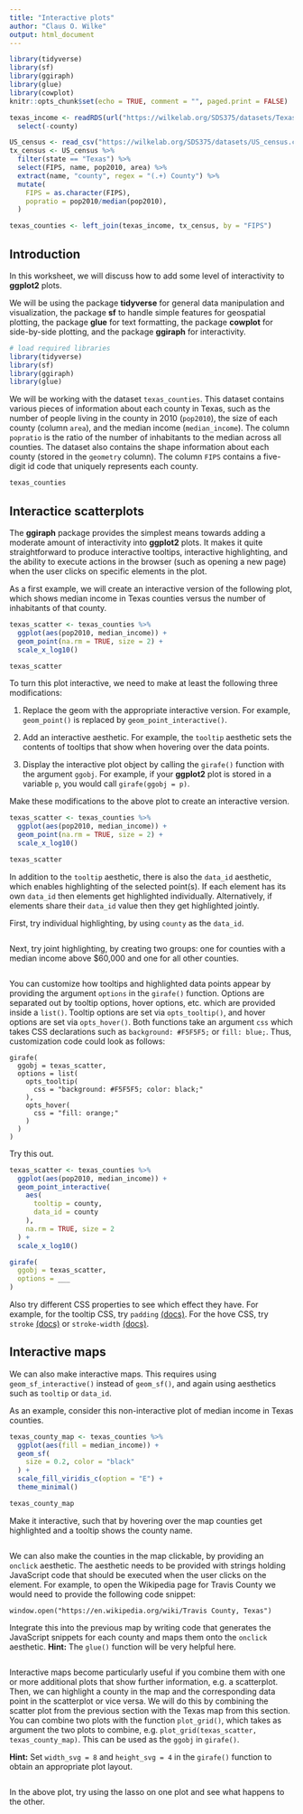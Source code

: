 ```yaml
---
title: "Interactive plots"
author: "Claus O. Wilke"
output: html_document
---
```


```r
library(tidyverse)
library(sf)
library(ggiraph)
library(glue)
library(cowplot)
knitr::opts_chunk$set(echo = TRUE, comment = "", paged.print = FALSE)

texas_income <- readRDS(url("https://wilkelab.org/SDS375/datasets/Texas_income.rds")) %>%
  select(-county)

US_census <- read_csv("https://wilkelab.org/SDS375/datasets/US_census.csv")
tx_census <- US_census %>% 
  filter(state == "Texas") %>%
  select(FIPS, name, pop2010, area) %>%
  extract(name, "county", regex = "(.+) County") %>%
  mutate(
    FIPS = as.character(FIPS),
    popratio = pop2010/median(pop2010),
  )

texas_counties <- left_join(texas_income, tx_census, by = "FIPS")
```

## Introduction

In this worksheet, we will discuss how to add some level of interactivity to **ggplot2** plots.

We will be using the package **tidyverse** for general data manipulation and visualization, the package **sf** to handle simple features for geospatial plotting, the package **glue** for text formatting, the package **cowplot** for side-by-side plotting, and the package **ggiraph** for interactivity.

```r
# load required libraries
library(tidyverse)
library(sf)
library(ggiraph)
library(glue)
```


We will be working with the dataset `texas_counties`. This dataset  contains various pieces of information about each county in Texas, such as the number of people living in the county in 2010 (`pop2010`), the size of each county (column `area`), and the median income (`median_income`). The column `popratio` is the ratio of the number of inhabitants to the median across all counties. The dataset also contains the shape information about each county (stored in the `geometry` column). The column `FIPS` contains a five-digit id code that uniquely represents each county.

```r
texas_counties
```

## Interactice scatterplots

The **ggiraph** package provides the simplest means towards adding a moderate amount of interactivity into **ggplot2** plots. It makes it quite straightforward to produce interactive tooltips, interactive highlighting, and the ability to execute actions in the browser (such as opening a new page) when the user clicks on specific elements in the plot.

As a first example, we will create an interactive version of the following plot, which shows median income in Texas counties versus the number of inhabitants of that county.

```r
texas_scatter <- texas_counties %>%
  ggplot(aes(pop2010, median_income)) +
  geom_point(na.rm = TRUE, size = 2) +
  scale_x_log10()

texas_scatter
```

To turn this plot interactive, we need to make at least the following three modifications:

1. Replace the geom with the appropriate interactive version. For example, `geom_point()` is replaced by `geom_point_interactive()`.

2. Add an interactive aesthetic. For example, the `tooltip` aesthetic sets the contents of tooltips that show when hovering over the data points.

3. Display the interactive plot object by calling the `girafe()` function with the argument `ggobj`. For example, if your **ggplot2** plot is stored in a variable `p`, you would call `girafe(ggobj = p)`.

Make these modifications to the above plot to create an interactive version.

```r
texas_scatter <- texas_counties %>%
  ggplot(aes(pop2010, median_income)) +
  geom_point(na.rm = TRUE, size = 2) +
  scale_x_log10()

texas_scatter
```

In addition to the `tooltip` aesthetic, there is also the `data_id` aesthetic, which enables highlighting of the selected point(s). If each element has its own `data_id` then elements get highlighted individually. Alternatively, if elements share their `data_id` value then they get highlighted jointly.

First, try individual highlighting, by using `county` as the `data_id`.

```r

```

Next, try joint highlighting, by creating two groups: one for counties with a median income above $60,000 and one for all other counties.

```r

```

You can customize how tooltips and highlighted data points appear by providing the argument `options` in the `girafe()` function. Options are separated out by tooltip options, hover options, etc. which are provided inside a `list()`. Tooltip options are set via `opts_tooltip()`, and hover options are set via `opts_hover()`. Both functions take an argument `css` which takes CSS declarations such as `background: #F5F5F5;` or `fill: blue;`. Thus, customization code could look as follows:

```
girafe(
  ggobj = texas_scatter,
  options = list(
    opts_tooltip(
      css = "background: #F5F5F5; color: black;"
    ),
    opts_hover(
      css = "fill: orange;"
    )
  )
)
```

Try this out.

```r
texas_scatter <- texas_counties %>%
  ggplot(aes(pop2010, median_income)) +
  geom_point_interactive(
    aes(
      tooltip = county,
      data_id = county
    ),
    na.rm = TRUE, size = 2
  ) +
  scale_x_log10()

girafe(
  ggobj = texas_scatter,
  options = ___
)
```

Also try different CSS properties to see which effect they have. For example, for the tooltip CSS, try `padding` [(docs)](https://developer.mozilla.org/en-US/docs/Web/CSS/padding). For the hove CSS, try `stroke` [(docs)](https://developer.mozilla.org/en-US/docs/Web/SVG/Attribute/stroke) or `stroke-width` [(docs)](https://developer.mozilla.org/en-US/docs/Web/SVG/Attribute/stroke-width).

## Interactive maps

We can also make interactive maps. This requires using `geom_sf_interactive()` instead of `geom_sf()`, and again using aesthetics such as `tooltip` or `data_id`.

As an example, consider this non-interactive plot of median income in Texas counties.

```r
texas_county_map <- texas_counties %>%
  ggplot(aes(fill = median_income)) +
  geom_sf(
    size = 0.2, color = "black"
  ) +
  scale_fill_viridis_c(option = "E") +
  theme_minimal()

texas_county_map
```

Make it interactive, such that by hovering over the map counties get highlighted and a tooltip shows the county name.

```r

```

We can also make the counties in the map clickable, by providing an `onclick` aesthetic. The aesthetic needs to be provided with strings holding JavaScript code that should be executed when the user clicks on the element. For example, to open the Wikipedia page for Travis County we would need to provide the following code snippet:
```
window.open("https://en.wikipedia.org/wiki/Travis County, Texas")
```

Integrate this into the previous map by writing code that generates the JavaScript snippets for each county and maps them onto the `onclick` aesthetic. **Hint:** The `glue()` function will be very helpful here.

```r

```


Interactive maps become particularly useful if you combine them with one or more additional plots that show further information, e.g. a scatterplot. Then, we can highlight a county in the map and the corresponding data point in the scatterplot or vice versa. We will do this by combining the scatter plot from the previous section with the Texas map from this section. You can combine two plots with the function `plot_grid()`, which takes as argument the two plots to combine, e.g. `plot_grid(texas_scatter, texas_county_map)`. This can be used as the `ggobj` in `girafe()`.

**Hint:** Set `width_svg = 8` and `height_svg = 4` in the `girafe()` function to obtain an appropriate plot layout.

```r

```

In the above plot, try using the lasso on one plot and see what happens to the other.
